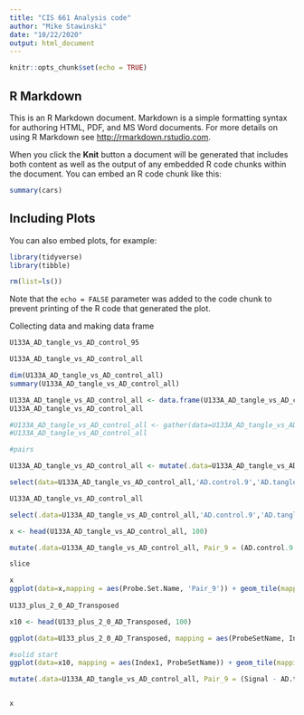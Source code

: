 ---
title: "CIS 661 Analysis code"
author: "Mike Stawinski"
date: "10/22/2020"
output: html_document
---

```{r setup, include=FALSE}
knitr::opts_chunk$set(echo = TRUE)
```

## R Markdown

This is an R Markdown document. Markdown is a simple formatting syntax for authoring HTML, PDF, and MS Word documents. For more details on using R Markdown see <http://rmarkdown.rstudio.com>.

When you click the **Knit** button a document will be generated that includes both content as well as the output of any embedded R code chunks within the document. You can embed an R code chunk like this:

```{r cars}
summary(cars)
```

## Including Plots

You can also embed plots, for example:

```{r pressure, echo=FALSE}
library(tidyverse)
library(tibble)

rm(list=ls())
```

Note that the `echo = FALSE` parameter was added to the code chunk to prevent printing of the R code that generated the plot.


Collecting data and making data frame

```{r}
U133A_AD_tangle_vs_AD_control_95

U133A_AD_tangle_vs_AD_control_all

dim(U133A_AD_tangle_vs_AD_control_all)
summary(U133A_AD_tangle_vs_AD_control_all)

U133A_AD_tangle_vs_AD_control_all <- data.frame(U133A_AD_tangle_vs_AD_control_all)
U133A_AD_tangle_vs_AD_control_all

#U133A_AD_tangle_vs_AD_control_all <- gather(data=U133A_AD_tangle_vs_AD_control_all, 'AD.control.9','AD.control.10', 'AD.control.11' , 'AD.control.12' , 'AD.control.13' , 'AD.control.14' , 'AD.control.15' , 'AD.control.16' , 'AD.control.17', key="AD Control",value="value",na.rm = FALSE,convert = FALSE)
#U133A_AD_tangle_vs_AD_control_all

#pairs

U133A_AD_tangle_vs_AD_control_all <- mutate(.data=U133A_AD_tangle_vs_AD_control_all, Pair_9 = ('AD.control.9' - 'AD.tangle.10')

select(data=U133A_AD_tangle_vs_AD_control_all,'AD.control.9','AD.tangle.10')
```


```{r}
U133A_AD_tangle_vs_AD_control_all

select(.data=U133A_AD_tangle_vs_AD_control_all,'AD.control.9','AD.tangle.10')

x <- head(U133A_AD_tangle_vs_AD_control_all, 100)

mutate(.data=U133A_AD_tangle_vs_AD_control_all, Pair_9 = (AD.control.9 - AD.tangle.10))

slice

x
ggplot(data=x,mapping = aes(Probe.Set.Name, 'Pair_9')) + geom_tile(mapping = aes(fill = 'Pair_9'))
                                                                                                   
U133_plus_2_0_AD_Transposed 

x10 <- head(U133_plus_2_0_AD_Transposed, 100)

ggplot(data=U133_plus_2_0_AD_Transposed, mapping = aes(ProbeSetName, Index1)) + geom_tile(mapping = aes(fill = trans1))

#solid start
ggplot(data=x10, mapping = aes(Index1, ProbeSetName)) + geom_tile(mapping = aes(fill = trans1))
```

```{r}
mutate(.data=U133A_AD_tangle_vs_AD_control_all, Pair_9 = (Signal - AD.tangle.10))


x 

```

